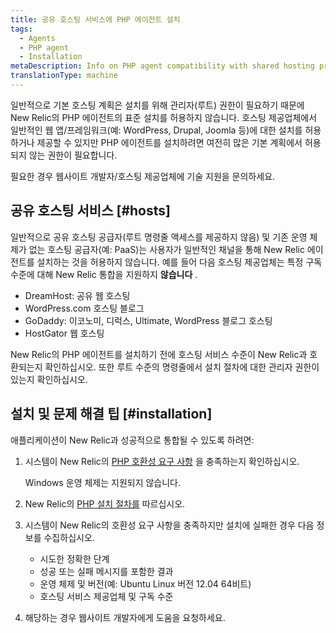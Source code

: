 ```yaml
---
title: 공유 호스팅 서비스에 PHP 에이전트 설치
tags:
  - Agents
  - PHP agent
  - Installation
metaDescription: Info on PHP agent compatibility with shared hosting providers and how to determine if your host supports installing the agent.
translationType: machine
---
```


일반적으로 기본 호스팅 계획은 설치를 위해 관리자(루트) 권한이 필요하기 때문에 New Relic의 PHP 에이전트의 표준 설치를 허용하지 않습니다. 호스팅 제공업체에서 일반적인 웹 앱/프레임워크(예: WordPress, Drupal, Joomla 등)에 대한 설치를 허용하거나 제공할 수 있지만 PHP 에이전트를 설치하려면 여전히 많은 기본 계획에서 허용되지 않는 권한이 필요합니다.

필요한 경우 웹사이트 개발자/호스팅 제공업체에 기술 지원을 문의하세요.

## 공유 호스팅 서비스 [#hosts]

일반적으로 공유 호스팅 공급자(루트 명령줄 액세스를 제공하지 않음) 및 기존 운영 체제가 없는 호스팅 공급자(예: PaaS)는 사용자가 일반적인 채널을 통해 New Relic 에이전트를 설치하는 것을 허용하지 않습니다. 예를 들어 다음 호스팅 제공업체는 특정 구독 수준에 대해 New Relic 통합을 지원하지 **않습니다** .

* DreamHost: 공유 웹 호스팅
* WordPress.com 호스팅 블로그
* GoDaddy: 이코노미, 디럭스, Ultimate, WordPress 블로그 호스팅
* HostGator 웹 호스팅

New Relic의 PHP 에이전트를 설치하기 전에 호스팅 서비스 수준이 New Relic과 호환되는지 확인하십시오. 또한 루트 수준의 명령줄에서 설치 절차에 대한 관리자 권한이 있는지 확인하십시오.

## 설치 및 문제 해결 팁 [#installation]

애플리케이션이 New Relic과 성공적으로 통합될 수 있도록 하려면:

1. 시스템이 New Relic의 [PHP 호환성 요구 사항](/docs/agents/php-agent/getting-started/php-agent-compatibility-requirements) 을 충족하는지 확인하십시오.

   <Callout variant="important">
     Windows 운영 체제는 지원되지 않습니다.
   </Callout>

2. New Relic의 [PHP 설치 절차를](/docs/agents/php-agent/installation/php-agent-installation-overview) 따르십시오.

3. 시스템이 New Relic의 호환성 요구 사항을 충족하지만 설치에 실패한 경우 다음 정보를 수집하십시오.

   * 시도한 정확한 단계
   * 성공 또는 실패 메시지를 포함한 결과
   * 운영 체제 및 버전(예: Ubuntu Linux 버전 12.04 64비트)
   * 호스팅 서비스 제공업체 및 구독 수준

4. 해당하는 경우 웹사이트 개발자에게 도움을 요청하세요.